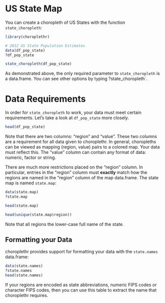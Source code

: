 US State Map
===

You can create a choropleth of US States with the function `state_choropleth`:

```r
library(choroplethr)

# 2012 US State Population Estimates
data(df_pop_state)
?df_pop_state

state_choropleth(df_pop_state)
```

As demonstrated above, the only required parameter to `state_choropleth` is a data.frame.  You can see other options by typing ?state_choropleth`.  

# Data Requirements

In order for `state_choropleth` to work, your data must meet certain requirements. Let's take a look at `df_pop_state` more closely.

```r
head(df_pop_state)
```

Note that there are two columns: "region" and "value". These two columns are a requirement for all data given to choroplethr. In general, choropleths can be viewed as mapping (region, value) pairs to a colored map. Your data must reflect this. The "value" column can contain any format of data: numeric, factor or string. 

There are much more restrictions placed on the "region" column. In particular, entries in the "region" column must **exactly** match how the regions are named in the "region" column of the map data.frame.  The state map is named `state.map`:

```r

data(state.map)
?state.map

head(state.map)

head(unique(state.map$region))
```

Note that all regions the lower-case full name of the state.

## Formatting your Data

choroplethr provides support for formatting your data with the `state.names` data.frame:

```r
data(state.names)
?state.names
head(state.names)
```

If your regions are encoded as state abbreviations, numeric FIPS codes or character FIPS codes, then you can use this table to extract the name that choroplethr requires.